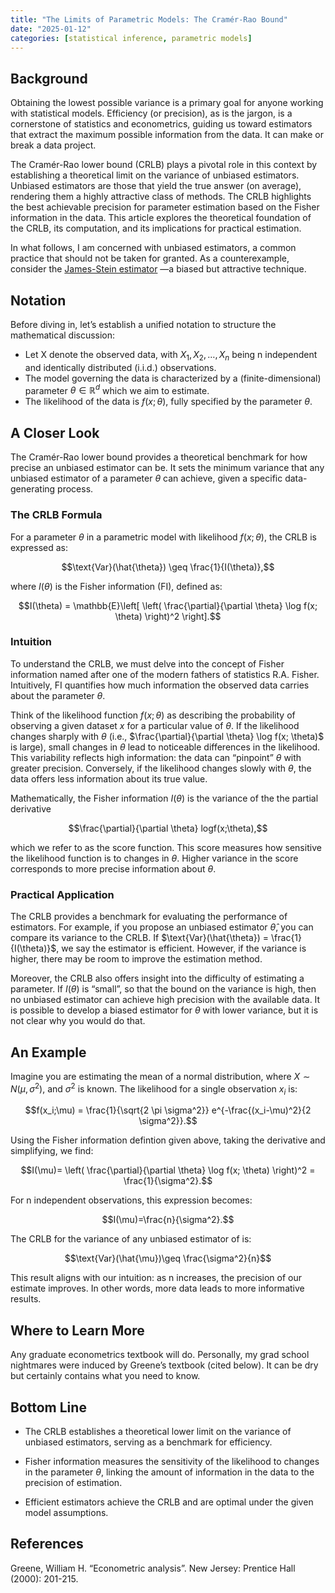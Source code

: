 ```yaml
---
title: "The Limits of Parametric Models: The Cramér-Rao Bound"
date: "2025-01-12"
categories: [statistical inference, parametric models]
---
```


## Background

Obtaining the lowest possible variance is a primary goal for anyone working with statistical models. Efficiency (or precision), as is the jargon, is a cornerstone of statistics and econometrics, guiding us toward estimators that extract the maximum possible information from the data. It can make or break a data project.

The Cramér-Rao lower bound (CRLB) plays a pivotal role in this context by establishing a theoretical limit on the variance of unbiased estimators. Unbiased estimators are those that yield the true answer (on average), rendering them a highly attractive class of methods. The CRLB highlights the best achievable precision for parameter estimation based on the Fisher information in the data. This article explores the theoretical foundation of the CRLB, its computation, and its implications for practical estimation.

In what follows, I am concerned with unbiased estimators, a common practice that should not be taken for granted. As a counterexample, consider the [James-Stein estimator](http://yasenov.com/2025/01/steins-paradox-a-simple-illustration/) —a biased but attractive technique.

## Notation

Before diving in, let’s establish a unified notation to structure the mathematical discussion:

- Let X denote the observed data, with $X_1, X_2, \dots, X_n$ being n independent and identically distributed (i.i.d.) observations.
- The model governing the data is characterized by a (finite-dimensional) parameter $\theta \in \mathbb{R}^d$ which we aim to estimate.
- The likelihood of the data is $f(x; \theta)$, fully specified by the parameter $\theta$.

## A Closer Look

The Cramér-Rao lower bound provides a theoretical benchmark for how precise an unbiased estimator can be. It sets the minimum variance that any unbiased estimator of a parameter $\theta$ can achieve, given a specific data-generating process.

### The CRLB Formula

For a parameter $\theta$ in a parametric model with likelihood $f(x; \theta)$, the CRLB is expressed as:

  $$\text{Var}(\hat{\theta}) \geq \frac{1}{I(\theta)},$$

where $I(\theta)$ is the Fisher information (FI), defined as:

  $$I(\theta) = \mathbb{E}\left[ \left( \frac{\partial}{\partial \theta} \log f(x; \theta) \right)^2 \right].$$

### Intuition
To understand the CRLB, we must delve into the concept of Fisher information named after one of the modern fathers of statistics R.A. Fisher. Intuitively, FI quantifies how much information the observed data carries about the parameter $\theta$.

Think of the likelihood function $f(x; \theta)$ as describing the probability of observing a given dataset $x$ for a particular value of $\theta$. If the likelihood changes sharply with $\theta$ (i.e., $\frac{\partial}{\partial \theta} \log f(x; \theta)$ is large), small changes in $\theta$ lead to noticeable differences in the likelihood. This variability reflects high information: the data can “pinpoint” $\theta$ with greater precision. Conversely, if the likelihood changes slowly with $\theta$, the data offers less information about its true value.

Mathematically, the Fisher information $I(\theta)$ is the variance of the the partial derivative

$$\frac{\partial}{\partial \theta} logf(x;\theta),$$

which we refer to as the score function. This score measures how sensitive the likelihood function is to changes in $\theta$. Higher variance in the score corresponds to more precise information about $\theta$.

### Practical Application

The CRLB provides a benchmark for evaluating the performance of estimators. For example, if you propose an unbiased estimator $\hat{\theta}$, you can compare its variance to the CRLB. If $\text{Var}(\hat{\theta}) = \frac{1}{I(\theta)}$, we say the estimator is efficient. However, if the variance is higher, there may be room to improve the estimation method.

Moreover, the CRLB also offers insight into the difficulty of estimating a parameter. If $I(\theta)$ is “small”, so that the bound on the variance is high, then no unbiased estimator can achieve high precision with the available data. It is possible to develop a biased estimator for $\theta$ with lower variance, but it is not clear why you would do that.

## An Example

Imagine you are estimating the mean \mu of a normal distribution, where $X \sim N(\mu, \sigma^2)$, and $\sigma^2$ is known. The likelihood for a single observation $x_i$ is:

$$f(x_i;\mu) = \frac{1}{\sqrt{2 \pi \sigma^2}} e^{-\frac{(x_i-\mu)^2}{2 \sigma^2}}.$$

Using the Fisher information defintion given above, taking the derivative and simplifying, we find:

$$I(\mu)=  \left( \frac{\partial}{\partial \theta} \log f(x; \theta) \right)^2 = \frac{1}{\sigma^2}.$$

For n independent observations, this expression becomes:

$$I(\mu)=\frac{n}{\sigma^2}.$$

The CRLB for the variance of any unbiased estimator of \mu is:

$$\text{Var}(\hat{\mu})\geq \frac{\sigma^2}{n}$$

This result aligns with our intuition: as n increases, the precision of our estimate improves. In other words, more data leads to more informative results.

## Where to Learn More

Any graduate econometrics textbook will do. Personally, my grad school nightmares were induced by Greene’s textbook (cited below). It can be dry but certainly contains what you need to know.

## Bottom Line

- The CRLB establishes a theoretical lower limit on the variance of unbiased estimators, serving as a benchmark for efficiency.

- Fisher information measures the sensitivity of the likelihood to changes in the parameter $\theta$, linking the amount of information in the data to the precision of estimation.

- Efficient estimators achieve the CRLB and are optimal under the given model assumptions.

## References

Greene, William H. “Econometric analysis”. New Jersey: Prentice Hall (2000): 201-215.